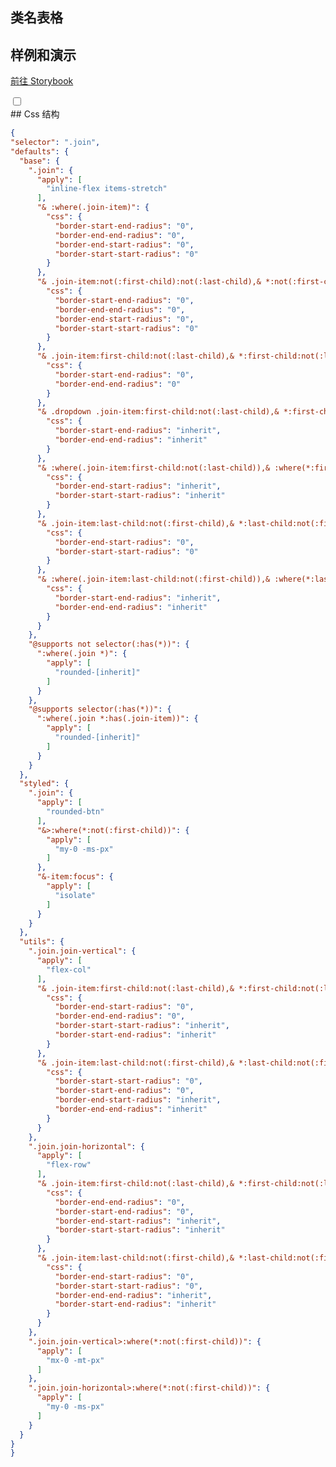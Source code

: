 
## 类名表格

<CssTable name="join" />

## 样例和演示

[前往 Storybook](https://story.ui.icebreaker.top/?path=/docs/layout-join--docs)

<div className="collapse">
<input type="checkbox" /> 
<div class="collapse-title px-0">
## Css 结构
</div>
<div class="collapse-content"> 

```json
{
"selector": ".join",
"defaults": {
  "base": {
    ".join": {
      "apply": [
        "inline-flex items-stretch"
      ],
      "& :where(.join-item)": {
        "css": {
          "border-start-end-radius": "0",
          "border-end-end-radius": "0",
          "border-end-start-radius": "0",
          "border-start-start-radius": "0"
        }
      },
      "& .join-item:not(:first-child):not(:last-child),& *:not(:first-child):not(:last-child) .join-item": {
        "css": {
          "border-start-end-radius": "0",
          "border-end-end-radius": "0",
          "border-end-start-radius": "0",
          "border-start-start-radius": "0"
        }
      },
      "& .join-item:first-child:not(:last-child),& *:first-child:not(:last-child) .join-item": {
        "css": {
          "border-start-end-radius": "0",
          "border-end-end-radius": "0"
        }
      },
      "& .dropdown .join-item:first-child:not(:last-child),& *:first-child:not(:last-child) .dropdown .join-item": {
        "css": {
          "border-start-end-radius": "inherit",
          "border-end-end-radius": "inherit"
        }
      },
      "& :where(.join-item:first-child:not(:last-child)),& :where(*:first-child:not(:last-child) .join-item)": {
        "css": {
          "border-end-start-radius": "inherit",
          "border-start-start-radius": "inherit"
        }
      },
      "& .join-item:last-child:not(:first-child),& *:last-child:not(:first-child) .join-item": {
        "css": {
          "border-end-start-radius": "0",
          "border-start-start-radius": "0"
        }
      },
      "& :where(.join-item:last-child:not(:first-child)),& :where(*:last-child:not(:first-child) .join-item)": {
        "css": {
          "border-start-end-radius": "inherit",
          "border-end-end-radius": "inherit"
        }
      }
    },
    "@supports not selector(:has(*))": {
      ":where(.join *)": {
        "apply": [
          "rounded-[inherit]"
        ]
      }
    },
    "@supports selector(:has(*))": {
      ":where(.join *:has(.join-item))": {
        "apply": [
          "rounded-[inherit]"
        ]
      }
    }
  },
  "styled": {
    ".join": {
      "apply": [
        "rounded-btn"
      ],
      "&>:where(*:not(:first-child))": {
        "apply": [
          "my-0 -ms-px"
        ]
      },
      "&-item:focus": {
        "apply": [
          "isolate"
        ]
      }
    }
  },
  "utils": {
    ".join.join-vertical": {
      "apply": [
        "flex-col"
      ],
      "& .join-item:first-child:not(:last-child),& *:first-child:not(:last-child) .join-item": {
        "css": {
          "border-end-start-radius": "0",
          "border-end-end-radius": "0",
          "border-start-start-radius": "inherit",
          "border-start-end-radius": "inherit"
        }
      },
      "& .join-item:last-child:not(:first-child),& *:last-child:not(:first-child) .join-item": {
        "css": {
          "border-start-start-radius": "0",
          "border-start-end-radius": "0",
          "border-end-start-radius": "inherit",
          "border-end-end-radius": "inherit"
        }
      }
    },
    ".join.join-horizontal": {
      "apply": [
        "flex-row"
      ],
      "& .join-item:first-child:not(:last-child),& *:first-child:not(:last-child) .join-item": {
        "css": {
          "border-end-end-radius": "0",
          "border-start-end-radius": "0",
          "border-end-start-radius": "inherit",
          "border-start-start-radius": "inherit"
        }
      },
      "& .join-item:last-child:not(:first-child),& *:last-child:not(:first-child) .join-item": {
        "css": {
          "border-end-start-radius": "0",
          "border-start-start-radius": "0",
          "border-end-end-radius": "inherit",
          "border-start-end-radius": "inherit"
        }
      }
    },
    ".join.join-vertical>:where(*:not(:first-child))": {
      "apply": [
        "mx-0 -mt-px"
      ]
    },
    ".join.join-horizontal>:where(*:not(:first-child))": {
      "apply": [
        "my-0 -ms-px"
      ]
    }
  }
}
}
```

</div>
</div>